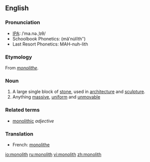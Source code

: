{{wikipediapl}}
==English==
===Pronunciation===
*[[IPA]]: /ˈma.nə.ˌlɪθ/
*Schoolbook Phonetics: (mäʹnu̇lĭthʺ)
*Last Resort Phonetics: MAH-nuh-lith

===Etymology===
From {{F.}} ''[[monolithe]]''.

===Noun===
{{wikipedia|monolith|monolith (1)}}
{{en-noun}}
#A large single block of [[stone]], used in [[architecture]] and [[sculpture]].
#Anything [[massive]], [[uniform]] and [[unmovable]]

===Related terms===
* [[monolithic]] ''adjective''

===Translation===
{{top}}
*French: [[monolithe]] {{m}}
{{bottom}}

[[io:monolith]]
[[ru:monolith]]
[[vi:monolith]]
[[zh:monolith]]